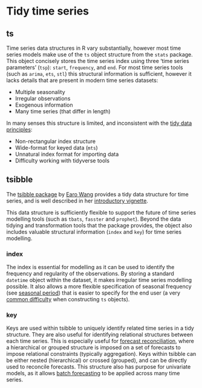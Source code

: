 # Tidy time series {#tsibble}

## ts

Time series data structures in R vary substantially, however most time series models make use of the `ts` object structure from the `stats` package. This object concisely stores the time series index using three 'time series parameters' (`tsp`): `start`, `frequency`, and `end`. For most time series tools (such as `arima`, `ets`, `stl`) this structural information is sufficient, however it lacks details that are present in modern time series datasets:

* Multiple seasonality
* Irregular observations
* Exogenous information
* Many time series (that differ in length)

In many senses this structure is limited, and inconsistent with the [tidy data principles](https://cran.r-project.org/web/packages/tidyr/vignettes/tidy-data.html):

* Non-rectangular index structure
* Wide-format for keyed data (`mts`)
* Unnatural index format for importing data
* Difficulty working with tidyverse tools

## tsibble

The [tsibble package](https://github.com/tidyverts/tsibble) by [Earo Wang](https://github.com/earowang) provides a tidy data structure for time series, and is well described in her [introductory vignette](https://pkg.earo.me/tsibble/articles/intro-tsibble.html).

This data structure is sufficiently flexible to support the future of time series modelling tools (such as `tbats`, `fasster` and `prophet`). Beyond the data tidying and transformation tools that the package provides, the object also includes valuable structural information (`index` and `key`) for time series modelling.

### index

The index is essential for modelling as it can be used to identify the frequency and regularity of the observations. By storing a standard `datetime` object within the dataset, it makes irregular time series modelling possible. It also allows a more flexible specification of seasonal frequency (see [seasonal period](#interface)) that is easier to specify for the end user (a very [common difficulty](https://robjhyndman.com/hyndsight/seasonal-periods/) when constructing `ts` objects).

### key

Keys are used within tsibble to uniquely identify related time series in a tidy structure. They are also useful for identifying relational structures between each time series. This is especially useful for [forecast reconciliation](https://otexts.org/fpp2/hierarchical.html), where a hierarchical or grouped structure is imposed on a set of forecasts to impose relational constraints (typically aggregation). Keys within tsibble can be either nested (hierarchical) or crossed (grouped), and can be directly used to reconcile forecasts. This structure also has purpose for univariate models, as it allows [batch forecasting](#advanced) to be applied across many time series.

